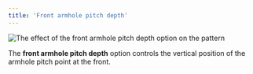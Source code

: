 ```yaml
---
title: 'Front armhole pitch depth'
---
```


![The effect of the front armhole pitch depth option on the pattern](sample.png)

The **front armhole pitch depth** option controls the vertical position of the armhole pitch point at the front.
